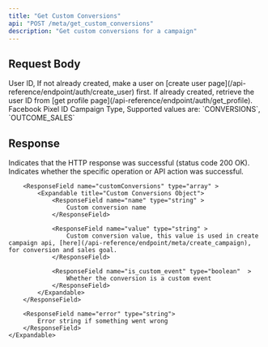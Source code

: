 ```yaml
---
title: "Get Custom Conversions"
api: "POST /meta/get_custom_conversions"
description: "Get custom conversions for a campaign"
---
```


## Request Body

<ParamField body="userId" type="string" required>
	User ID, If not already created, make a user on [create user
	page](/api-reference/endpoint/auth/create_user) first. If already created,
	retrieve the user ID from [get profile
	page](/api-reference/endpoint/auth/get_profile).
</ParamField>
<ParamField body="pixelId" type="string">
	Facebook Pixel ID
</ParamField>
<ParamField body="campaignType" type="string">
	Campaign Type, Supported values are: `CONVERSIONS`, `OUTCOME_SALES`
</ParamField>

## Response

<ResponseField name="success" type="boolean">
	Indicates that the HTTP response was successful (status code 200 OK).
</ResponseField>

<ResponseField name="results" type="object" >
	<Expandable title="Results Object">
		<ResponseField name="success" type="boolean" >
			Indicates whether the specific operation or API action was successful.
		</ResponseField>

    	<ResponseField name="customConversions" type="array" >
            <Expandable title="Custom Conversions Object">
                <ResponseField name="name" type="string" >
                    Custom conversion name
                </ResponseField>

                <ResponseField name="value" type="string" >
                    Custom conversion value, this value is used in create campaign api, [here](/api-reference/endpoint/meta/create_campaign), for conversion and sales goal.
                </ResponseField>

                <ResponseField name="is_custom_event" type="boolean"  >
                    Whether the conversion is a custom event
                </ResponseField>
            </Expandable>
        </ResponseField>

        <ResponseField name="error" type="string">
    		Error string if something went wrong
    	</ResponseField>
    </Expandable>

</ResponseField>
